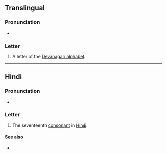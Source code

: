 {{also|थे|थीं|था|थी}}
{{character info/new}}
==Translingual==

===Pronunciation===
* {{IPA|/t̪ʰə/|lang=mul}}

===Letter===
{{mul-Deva|tha}}

# A letter of the [[Devanagari alphabet]].

----

==Hindi==

===Pronunciation===
* {{hi-IPA|थ.}}

===Letter===
{{head|hi|letter}}

# The seventeenth [[consonant]] in [[Hindi]].

====See also====
* {{list:Devanagari script letters/hi}}